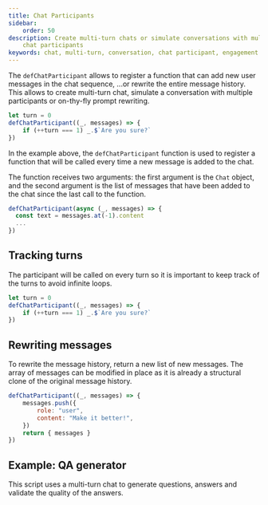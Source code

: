 ```yaml
---
title: Chat Participants
sidebar:
    order: 50
description: Create multi-turn chats or simulate conversations with multiple
    chat participants
keywords: chat, multi-turn, conversation, chat participant, engagement
---
```



The `defChatParticipant` allows to register a function that can add new user messages in the chat sequence, ...or rewrite the entire message history.
This allows to create multi-turn chat, simulate a conversation with multiple participants or on-thy-fly prompt rewriting.

```js
let turn = 0
defChatParticipant((_, messages) => {
    if (++turn === 1) _.$`Are you sure?`
})
```

In the example above, the `defChatParticipant` function is used to register a function that will be called every time a new message is added to the chat.

The function receives two arguments: the first argument is the `Chat` object, and the second argument is the list of messages that have been added to the chat since the last call to the function.

```js
defChatParticipant(async (_, messages) => {
  const text = messages.at(-1).content
  ...
})
```

## Tracking turns

The participant will be called on every turn so it is important to keep track of the turns to avoid infinite loops.

```js
let turn = 0
defChatParticipant((_, messages) => {
    if (++turn === 1) _.$`Are you sure?`
})
```

## Rewriting messages

To rewrite the message history, return a new list of new messages. The array of messages can be modified in place as it is already a structural clone of the original message history.

```js
defChatParticipant((_, messages) => {
    messages.push({
        role: "user",
        content: "Make it better!",
    })
    return { messages }
})
```

## Example: QA generator

This script uses a multi-turn chat to generate questions, answers and validate the quality of the answers.

<Code code={scriptSource} wrap={true} lang="js" title="qa-gen.genai.mjs" />
